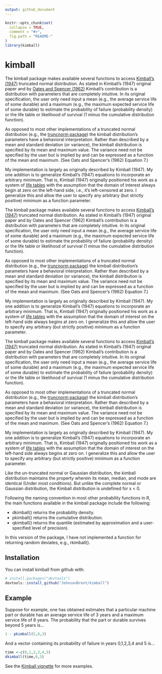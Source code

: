 ```yaml
---
output: github_document
---
```


<!-- README.md is generated from README.Rmd. Please edit that file -->

```r
knitr::opts_chunk$set(
  collapse = TRUE,
  comment = "#>",
  fig.path = "README-"
)
library(kimball)
```

# kimball

The kimball package makes available several functions to access [Kimball's (1947)](Kimball (1947) - A System of Life Tables....pdf) truncated normal distribution. As stated in Kimball's (1947) original paper and by [Oates and Spencer (1962)](Oates & Spencer (1962) - A System of Retirement Frequencies for Depreciable Assets.pdf) Kimball's contribution is a distribution with parameters that are completely intuitive. In its original specification, the user only need input a mean (e.g., the average service life of some durable) and a maximum (e.g., the maximum expected service life of some durable) to estimate the probability of failure (probability density) or the life table or likelihood of survival (1 minus the cumulative distribution function).

As opposed to most other implementations of a truncated normal distribution (e.g., the [truncnorm package](https://cran.r-project.org/web/packages/truncnorm/index.html)) the kimball distribution's parameters have a behavioral interpretation. Rather than described by a mean and standard deviation (or variance), the kimball distribution is specified by its mean and maximum value. The variance need not be specified by the user but is implied by and can be expressed as a function of the mean and maximum.  (See Oats and Spencer's (1962) Equation 7.)

My implementation is largely as originally described by Kimball (1947). My one addition is to generalize Kimball's (1947) equations to incorporate an arbitrary minimum. That is, Kimball (1947) originally positioned his work as a system of [life tables](https://en.wikipedia.org/wiki/Life_table) with the assumption that the domain of interest always begin at zero on the left-hand side, i.e., it's left-censored at zero. I generalize this and allow the user to specify any arbitrary (but strictly positive) minimum as a function parameter.

The kimball package makes available several functions to access [Kimball's (1947)](Kimball (1947) - A System of Life Tables....pdf) truncated normal distribution. As stated in Kimball's (1947) original paper and by Oates and Spencer (1962) Kimball's contribution is a distribution with parameters that are completely intuitive. In its original specification, the user only need input a mean (e.g., the average service life of some durable) and a maximum (e.g., the maximum expected service life of some durable) to estimate the probability of failure (probability density) or the life table or likelihood of survival (1 minus the cumulative distribution function).

As opposed to most other implementations of a truncated normal distribution (e.g., the [truncnorm package](https://cran.r-project.org/web/packages/truncnorm/index.html)) the kimball distribution's parameters have a behavioral interpretation. Rather than described by a mean and standard deviation (or variance), the kimball distribution is specified by its mean and maximum value. The variance need not be specified by the user but is implied by and can be expressed as a function of the mean and maximum.  (See Oats and Spencer's (1962) Equation 7.)

My implementation is largely as originally described by Kimball (1947). My one addition is to generalize Kimball's (1947) equations to incorporate an arbitrary minimum. That is, Kimball (1947) originally positioned his work as a system of [life tables](https://en.wikipedia.org/wiki/Life_table) with the assumption that the domain of interest on the left-hand side always begins at zero on. I generalize this and allow the user to specify any arbitrary (but strictly positive) minimum as a function parameter.

The kimball package makes available several functions to access [Kimball's (1947)](Kimball (1947) - A System of Life Tables....pdf) truncated normal distribution. As stated in Kimball's (1947) original paper and by Oates and Spencer (1962) Kimball's contribution is a distribution with parameters that are completely intuitive. In its original specification, the user only need input a mean (e.g., the average service life of some durable) and a maximum (e.g., the maximum expected service life of some durable) to estimate the probability of failure (probability density) or the life table or likelihood of survival (1 minus the cumulative distribution function).

As opposed to most other implementations of a truncated normal distribution (e.g., the [truncnorm package](https://cran.r-project.org/web/packages/truncnorm/index.html)) the kimball distribution's parameters have a behavioral interpretation. Rather than described by a mean and standard deviation (or variance), the kimball distribution is specified by its mean and maximum value. The variance need not be specified by the user but is implied by and can be expressed as a function of the mean and maximum.  (See Oats and Spencer's (1962) Equation 7.)

My implementation is largely as originally described by Kimball (1947). My one addition is to generalize Kimball's (1947) equations to incorporate an arbitrary minimum. That is, Kimball (1947) originally positioned his work as a system of [life tables](https://en.wikipedia.org/wiki/Life_table) with the assumption that the domain of interest on the left-hand side always begins at zero on. I generalize this and allow the user to specify any arbitrary (but strictly positive) minimum as a function parameter.

Like the un-truncated normal or Gaussian distribution, the kimball distribution maintains the property wherein its mean, median, and mode are identical (Under most conditions). But unlike the complete normal or Gaussian distribution, the Kimball distribution is undefined for x < 0.

Following the naming convention in most other probability functions in R, the main functions available in the kimball package include the following:

-   dkimball() returns the probability density.
-   pkimball() returns the cumulative distribution.
-   qkimball() returns the quantile (estimated by approximation and a user-specified level of precision).

In this version of the package, I have not implemented a function for returning random deviates, e.g., rkimball().

## Installation

You can install kimball from github with:

```r
# install.packages("devtools")
devtools::install_github("JohnsonBrent/kimball")
```

## Example

Suppose for example, one has obtained estimates that a particular machine part or durable has an average service life of 3 years and a maximum service life of 8 years. The probability that the part or durable survives beyond 5 years is...

```r
1 - pkimball(5,8,3)
```
And a vector containing its probability of failure in years 0,1,2,3,4 and 5 is...
```r
time <-c(0,1,2,3,4,5)
dkimball(time,8,3)
```

See the [Kimball vignette](/vignettes/kimball.Rmd) for more examples.
